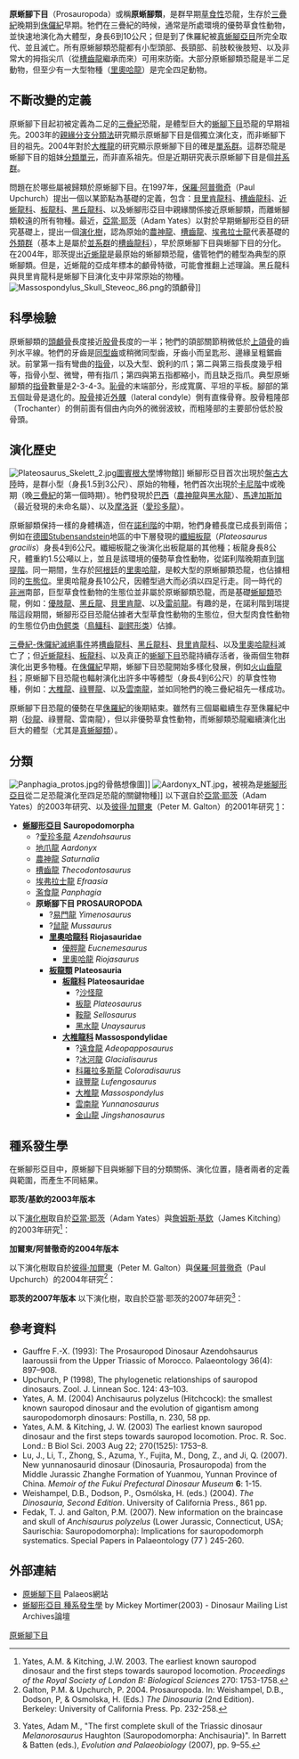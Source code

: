 {{Automatic Taxobox
| taxon = Prosauropoda
| status = fossil
| fossil_range = {{Fossilrange|217|184}}<small>[[三疊紀|三疊紀]]晚期到[[侏儸紀|侏儸紀]]早期</small>
| image = Yunnanosaurus_BW.jpg
| image_width = 250px
| image_caption = [[雲南龍|黃氏雲南龍]]
| authority = [[Friedrich_von_Huene|von Huene]], 1920
| subdivision_ranks = [[科|科]]
| subdivision = 
*[[里奧哈龍科|里奧哈龍科]] Riojasauridae
*[[板龍科|板龍科]] Plateosauridae
*[[大椎龍科|大椎龍科]] Massospondylidae
}}

'''原蜥腳下目'''（Prosauropoda）或稱'''原蜥腳類'''，是群早期[[草食性|草食性]]恐龍，生存於[[三疊紀|三疊紀]]晚期到[[侏儸紀|侏儸紀]]早期。牠們在三疊紀的時候，通常是所處環境的優勢草食性動物，並快速地演化為大體型，身長6到10公尺；但是到了侏羅紀被[[真蜥腳亞目|真蜥腳亞目]]所完全取代、並且滅亡。所有原蜥腳類恐龍都有小型頭部、長頸部、前肢較後肢短、以及非常大的拇指尖爪（從[[槽齒龍|槽齒龍]]繼承而來）可用來防衛。大部分原蜥腳類恐龍是半二足動物，但至少有一大型物種（[[里奧哈龍|里奧哈龍]]）是完全四足動物。

==不斷改變的定義==
原蜥腳下目起初被定義為二足的[[三疊紀|三疊紀]]恐龍，是體型巨大的[[蜥腳下目|蜥腳下目]]恐龍的早期祖先。2003年的[[親緣分支分類法|親緣分支分類法]]研究顯示原蜥腳下目是個獨立演化支，而非蜥腳下目的祖先。2004年對於[[大椎龍|大椎龍]]的研究顯示原蜥腳下目的確是[[單系群|單系群]]。這群恐龍是蜥腳下目的姐妹[[分類單元|分類單元]]，而非直系祖先。但是近期研究表示原蜥腳下目是個[[并系群|并系群]]。

問題在於哪些屬被歸類於原蜥腳下目。在1997年，[[保羅·阿普徹奇|保羅·阿普徹奇]]（Paul Upchurch）提出一個以某節點為基礎的定義，包含：[[貝里肯龍科|貝里肯龍科]]、[[槽齒龍科|槽齒龍科]]、[[近蜥龍科|近蜥龍科]]、[[板龍科|板龍科]]、[[黑丘龍科|黑丘龍科]]、以及蜥腳形亞目中親緣關係接近原蜥腳類，而離蜥腳類較遠的所有物種。最近，[[亞當·耶茨|亞當·耶茨]]（Adam Yates）以對於早期蜥腳形亞目的研究基礎上，提出一個[[演化樹|演化樹]]，認為原始的[[農神龍|農神龍]]、[[槽齒龍|槽齒龍]]、[[埃弗拉士龍|埃弗拉士龍]]代表基礎的[[外類群|外類群]]（基本上是屬於[[並系群|並系群]]的[[槽齒龍科|槽齒龍科]]），早於原蜥腳下目與蜥腳下目的分化。在2004年，耶茨提出[[近蜥龍|近蜥龍]]是最原始的蜥腳類恐龍，儘管牠們的體型為典型的原蜥腳類。但是，近蜥龍的亞成年標本的顱骨特徵，可能會推翻上述理論。黑丘龍科與貝里肯龍科是蜥腳下目演化支中非常原始的物種。
[[File:Massospondylus_Skull_Steveoc_86.png|thumb]]的頭顱骨]]
==科學檢驗==
原蜥腳類的[[頭顱骨|頭顱骨]]長度接近[[股骨|股骨]]長度的一半；牠們的頜部關節稍微低於[[上頜骨|上頜骨]]的齒列水平線。牠們的牙齒是[[同型齒|同型齒]]或稍微同型齒，牙齒小而呈匙形、邊緣呈粗鋸齒狀。前掌第一指有彎曲的[[指骨|指骨]]，以及大型、銳利的爪；第二與第三指長度幾乎相等，指骨小型、微彎，帶有指爪；第四與第五指都縮小，而且缺乏指爪。典型原蜥腳類的[[指骨|指骨]]數量是2-3-4-3。[[恥骨|恥骨]]的末端部分，形成寬廣、平坦的平板。腳部的第五個趾骨是退化的。[[股骨|股骨]]接近[[外髁|外髁]]（lateral condyle）側有直條骨脊。股骨粗隆部（Trochanter）的側前面有個由內向外的微弱波紋，而粗隆部的主要部份低於股骨頭。

==演化歷史==
[[File:Plateosaurus_Skelett_2.jpg|thumb]][[圖賓根大學|圖賓根大學]]博物館]]
蜥腳形亞目首次出現於[[盤古大陸|盤古大陸]]時，是群小型（身長1.5到3公尺）、原始的物種，牠們首次出現於[[卡尼階|卡尼階]]中或晚期（晚[[三疊紀|三疊紀]]的第一個時期）。牠們發現於[[巴西|巴西]]（[[農神龍|農神龍]]與[[黑水龍|黑水龍]]）、[[馬達加斯加|馬達加斯加]]（最近發現的未命名屬）、以及[[摩洛哥|摩洛哥]]（[[愛珍多龍|愛珍多龍]]）。

原蜥腳類保持一樣的身體構造，但在[[諾利階|諾利階]]的中期，牠們身體長度已成長到兩倍；例如在[[德國|德國]]Stubensandstein地區的中下層發現的[[板龍|纖細板龍]]（''Plateosaurus gracilis''）身長4到6公尺。纖細板龍之後演化出板龍屬的其他種；板龍身長8公尺，體重約1.5公噸以上，並且是該環境的優勢草食性動物，從諾利階晚期直到[[瑞提階|瑞提階]]。同一期間，生存於[[阿根廷|阿根廷]]的[[里奧哈龍|里奧哈龍]]，是較大型的原蜥腳類恐龍，也佔據相同的[[生態位|生態位]]。里奧哈龍身長10公尺，因體型過大而必須以四足行走。同一時代的[[非洲|非洲]]南部，巨型草食性動物的生態位並非屬於原蜥腳類恐龍，而是基礎[[蜥腳類|蜥腳類]]恐龍，例如：[[優肢龍|優肢龍]]、[[黑丘龍|黑丘龍]]、[[貝里肯龍|貝里肯龍]]、以及[[雷前龍|雷前龍]]。有趣的是，在諾利階到瑞提階這段期間，蜥腳形亞目恐龍佔據者大型草食性動物的生態位，但大型肉食性動物的生態位仍由[[伪鳄类|伪鳄类]]（[[鳥鱷科|鳥鱷科]]、[[副鳄形类|副鳄形类]]）佔據。

[[三疊紀-侏儸紀滅絕事件|三疊紀-侏儸紀滅絕事件]]將[[槽齒龍科|槽齒龍科]]、[[黑丘龍科|黑丘龍科]]、[[貝里肯龍科|貝里肯龍科]]、以及[[里奧哈龍科|里奧哈龍科]]滅亡了；但[[近蜥龍科|近蜥龍科]]、[[板龍科|板龍科]]、以及真正的[[蜥腳下目|蜥腳下目]]恐龍持續存活者，後兩個生物群演化出更多物種。在[[侏儸紀|侏儸紀]]早期，蜥腳下目恐龍開始多樣化發展，例如[[火山齒龍科|火山齒龍科]]；原蜥腳下目恐龍也輻射演化出許多中等體型（身長4到6公尺）的草食性物種，例如：[[大椎龍|大椎龍]]、[[祿豐龍|祿豐龍]]、以及[[雲南龍|雲南龍]]，並如同牠們的晚三疊紀祖先一樣成功。

原蜥腳下目恐龍的優勢在早[[侏羅紀|侏羅紀]]的後期結束。雖然有三個屬繼續生存至侏羅紀中期（[[砂龍|砂龍]]、祿豐龍、雲南龍），但以非優勢草食性動物，而蜥腳類恐龍繼續演化出巨大的體型（尤其是[[真蜥腳類|真蜥腳類]]）。

==分類==
[[Image:Panphagia_protos.jpg|thumb]]的骨骼想像圖]]
[[Image:Aardonyx_NT.jpg|thumb]]，被視為是[[蜥腳形亞目|蜥腳形亞目]]從二足恐龍演化至四足恐龍的關鍵物種]]  
以下選自於[[亞當·耶茨|亞當·耶茨]]（Adam Yates）的2003年研究、以及[[彼得·加爾東|彼得·加爾東]]（Peter M. Galton）的2001年研究
[http://dml.cmnh.org/2003Jul/msg00103.html]{{WebCite|url=https://www.webcitation.org/6FwtWtvq2?url=http://dml.cmnh.org/2003Jul/msg00103.html |date=20130417144859 |dateformat=iso }}：

*'''[[蜥腳形亞目|蜥腳形亞目]] Sauropodomorpha'''
** ?[[愛珍多龍|愛珍多龍]] ''Azendohsaurus''
** [[地爪龍|地爪龍]] ''Aardonyx''
** [[農神龍|農神龍]] ''Saturnalia''
** [[槽齒龍|槽齒龍]] ''Thecodontosaurus''
** [[埃弗拉士龍|埃弗拉士龍]] ''Efraasia''
** [[濫食龍|濫食龍]] ''Panphagia''
** '''原蜥腳下目 PROSAUROPODA'''
*** ?[[易門龍|易門龍]] ''Yimenosaurus''
*** ?[[鼠龍|鼠龍]] ''Mussaurus''
*** '''[[里奧哈龍科|里奧哈龍科]] Riojasauridae'''
**** [[優脛龍|優脛龍]] ''Eucnemesaurus''
**** [[里奧哈龍|里奧哈龍]] ''Riojasaurus''
*** '''[[板龍類|板龍類]] Plateosauria'''
**** '''[[板龍科|板龍科]] Plateosauridae'''
***** ?[[沙怪龍|沙怪龍]]
***** [[板龍|板龍]] ''Plateosaurus''
***** [[鞍龍|鞍龍]] ''Sellosaurus''
***** [[黑水龍|黑水龍]] ''Unaysaurus''
**** '''[[大椎龍科|大椎龍科]] Massospondylidae'''
***** ?[[遠食龍|遠食龍]] ''Adeopapposaurus''
***** ?[[冰河龍|冰河龍]] ''Glacialisaurus''
***** [[科羅拉多斯龍|科羅拉多斯龍]] ''Coloradisaurus''
***** [[祿豐龍|祿豐龍]] ''Lufengosaurus''
***** [[大椎龍|大椎龍]] ''Massospondylus''
***** [[雲南龍|雲南龍]] ''Yunnanosaurus''
***** [[金山龍|金山龍]] ''Jingshanosaurus''

==種系發生學==
在蜥腳形亞目中，原蜥腳下目與蜥腳下目的分類關係、演化位置，隨者兩者的定義與範圍，而產生不同結果。

'''耶茨/基欽的2003年版本'''

以下[[演化樹|演化樹]]取自於[[亞當·耶茨|亞當·耶茨]]（Adam Yates）與[[詹姆斯·基欽|詹姆斯·基欽]]（James Kitching）的2003年研究<ref name="yateskitching2003">Yates, A.M. & Kitching, J.W. 2003. The earliest known sauropod dinosaur and the first steps towards sauropod locomotion. ''Proceedings of the Royal Society of London B: Biological Sciences'' 270: 1753-1758.</ref>：
{{clade| style=font-size:100%;line-height:100%
|label1=[[蜥腳形亞目|蜥腳形亞目]]
|1={{clade
   |1=''[[農神龍|農神龍]]''
   |label2=<span style="color:white;">unnamed</font>
   |2={{clade
      |1=''[[槽齒龍|槽齒龍]]''
      |label2=<span style="color:white;">unnamed</font>
      |2={{clade
         |1=''[[埃弗拉士龍|埃弗拉士龍]]''
         |label2=<span style="color:white;">unnamed</font>
         |2={{clade
            |label1='''原蜥腳下目'''
            |1={{clade
               |1=''[[里奧哈龍|里奧哈龍]]''
               |2={{clade
                  |label1=[[板龍類|板龍類]]
                  |1={{clade
                     |1=''[[板龍|板龍]]''
                     |2={{clade
                        |label1=[[大椎龍科|大椎龍科]]
                        |1={{clade
                           |1=''[[科羅拉多斯龍|科羅拉多斯龍]]''
                           |label2=<span style="color:white;">unnamed</font>
                           |2={{clade
                              |1=''[[大椎龍|大椎龍]]''
                              |2=''[[祿豐龍|祿豐龍]]''
               }}
               }}
               }}
               }}
               }}
               }}
            |label2=[[蜥腳下目|蜥腳下目]]
            |2={{clade
               |1=''[[近蜥龍|近蜥龍]]''
               |label2=<span style="color:white;">unnamed</font>
               |2={{clade
                  |1=''[[黑丘龍|黑丘龍]]''
                  |label2=<span style="color:white;">unnamed</font>
                  |2={{clade
                     |1=''[[雷前龍|雷前龍]]''
                     |label2=<span style="color:white;">unnamed</font>
                     |2={{clade
                        |1=''[[伊森龍|伊森龍]]''
                        |label2=<span style="color:white;">unnamed</font>
                        |2={{clade
                           |1=''[[哥打龍|哥打龍]]''
                           |label2=<span style="color:white;">unnamed</font>
                           |2={{clade
                             |1=''[[火山齒龍|火山齒龍]]''
                             |2=[[真蜥腳類|真蜥腳類]]
}}
}}
}}
}}
}}
}}
}}
}}
}}
}}
}}

'''加爾東/阿普徹奇的2004年版本'''

以下演化樹取自於[[彼得·加爾東|彼得·加爾東]]（Peter M. Galton）與[[保羅·阿普徹奇|保羅·阿普徹奇]]（Paul Upchurch）的2004年研究<ref name="galtonupchurch2004">Galton, P.M. & Upchurch, P. 2004. Prosauropoda. In: Weishampel, D.B., Dodson, P, & Osmolska, H. (Eds.) ''The Dinosauria'' (2nd Edition). Berkeley: University of California Press. Pp. 232-258.</ref>：
{{clade| style=font-size:100%;line-height:100%
|label1=[[蜥腳形亞目|蜥腳形亞目]]
|1={{clade
   |1=[[蜥腳下目|蜥腳下目]]
   |2={{clade
      |label1='''原蜥腳下目'''
      |1={{clade
         |1=''[[槽齒龍|槽齒龍]]''
         |label2=<span style="color:white;">unnamed</font>
         |2={{clade
            |1=''[[農神龍|農神龍]]''
            |label2=<span style="color:white;">unnamed</font>
            |2={{clade
               |label1=[[近蜥龍類|近蜥龍類]]
               |1={{clade
                  |label1=[[近蜥龍科|近蜥龍科]]
                  |1={{clade
                     |1=''[[近蜥龍|近蜥龍]]''
                     |2=''[[砂龍|砂龍]]''
}}
                  |label2=[[黑丘龍科|黑丘龍科]]
                  |2={{clade
                     |1=''[[里奧哈龍|里奧哈龍]]''
                     |label2=<span style="color:white;">unnamed</font>
                     |2={{clade
                        |1=''[[黑丘龍|黑丘龍]]''
                        |label2=<span style="color:white;">unnamed</font>
                        |2={{clade
                           |1=''[[卡米洛特龍|卡米洛特龍]]''
                           |2=''[[萊森龍|萊森龍]]''
}}
}}
}}
}}
               |label2=[[板龍類|板龍類]]
               |2={{clade
                  |1=''[[金山龍|金山龍]]''
                  |label2=<span style="color:white;">unnamed</font>
                  |2={{clade
                     |1=''[[易門龍|易門龍]]''
                     |label2=<span style="color:white;">unnamed</font>
                     |2={{clade
                        |1=''[[大椎龍|大椎龍]]''
                        |label2=<span style="color:white;">unnamed</font>
                        |2={{clade
                           |label1=[[板龍科|板龍科]]
                           |1={{clade
                              |1=''[[鼠龍|鼠龍]]''
                              |label2=<span style="color:white;">unnamed</font>
                              |2={{clade
                                 |1=''[[科羅拉多斯龍|科羅拉多斯龍]]''
                                 |label2=<span style="color:white;">unnamed</font>
                                 |2={{clade
                                    |label1=<span style="color:white;">unnamed</font>
                                    |1={{clade
                                       |1=''[[祿豐龍|祿豐龍]]''
                                       |2=''[[兀龍|中國兀龍]]''
}}
                                    |label2=<span style="color:white;">unnamed</font>
                                    |2={{clade
                                       |1=''[[優肢龍|優肢龍]]''
                                       |label2=<span style="color:white;">unnamed</font>
                                       |2={{clade
                                          |1=''[[鞍龍|鞍龍]]''
                                          |2=''[[板龍|板龍]]''
}}
}}
}}
}}
}}
}}
}}
}}
}}
}}
}}
}}
}}
}}
}}

'''耶茨的2007年版本'''
以下演化樹，取自於亞當·耶茨的2007年研究<ref name="Yates">{{en}}Yates, Adam M., "The first complete skull of the Triassic dinosaur ''Melanorosaurus'' Haughton (Sauropodomorpha: Anchisauria)". In Barrett & Batten (eds.), ''Evolution and Palaeobiology'' (2007), pp. 9–55.</ref>：
{{clade| style=font-size:100%;line-height:100%
|label1=蜥腳形亞目
|1={{clade
   |1=''[[農神龍|農神龍]]''
   |label2=<span style="color:white;">unnamed</font>
   |2={{clade
      |1=''[[槽齒龍|槽齒龍]]''
      |2=''Pantydraco''
      |label3=<span style="color:white;">unnamed</font>
      |3={{clade
         |1=''[[埃弗拉士龍|埃弗拉士龍]]''
         |label2=<span style="color:white;">unnamed</font>
         |2={{clade
            |1=''[[祖父板龍|祖父板龍]]''
            |label2=<span style="color:white;">unnamed</font>
            |2={{clade
               |1=''[[呂勒龍|呂勒龍]]''
               |2={{clade
                  |label1=[[板龍類|板龍類]]
                  |1={{clade
                     |label1=[[板龍科|板龍科]]
                     |1={{clade
                        |1=''[[黑水龍|黑水龍]]''
                        |label2=<span style="color:white;">unnamed</font>
                        |2={{clade
                           |1=''[[鞍龍|纖細板龍]]''（''[[鞍龍|鞍龍]]''）
                           |label2=<span style="color:white;">unnamed</font>
                           |2={{clade
                              |1=''[[板龍|恩氏板龍]]''
                              |2=''[[板龍|長頭板龍]]''
}}
}}
}}
                     |label2=[[大腳類|大腳類]]
                     |2={{clade
                        |label1=[[里奧哈龍科|里奧哈龍科]]
                        |1={{clade
                           |1=''[[里奧哈龍|里奧哈龍]]''
                           |2=''[[優脛龍|優脛龍]]''
}}
                        |label2=<span style="color:white;">unnamed</font>
                        |2={{clade
                           |label1=[[大椎龍科|大椎龍科]]
                           |1={{clade
                              |1=''[[大椎龍|大椎龍]]''
                              |label2=<span style="color:white;">unnamed</font>
                              |2={{clade
                                 |1=''[[科羅拉多斯龍|科羅拉多斯龍]]''
                                 |2=''[[祿豐龍|祿豐龍]]''
}}
}}
                           |label2=<span style="color:white;">unnamed</font>
                           |2={{clade
                              |1=''[[金山龍|金山龍]]''
                              |2={{clade
                                 |label1=[[近蜥龍類|近蜥龍類]]
                                 |1={{clade
                                    |1=''[[近蜥龍|近蜥龍]]''
                                    |label2=<span style="color:white;">unnamed</font>
                                    |2={{clade
                                       |1=''[[雲南龍|雲南龍]]''
                                       |label2=<span style="color:white;">unnamed</font>
                                       |2={{clade
                                          |1=''[[黑丘龍|黑丘龍]]''
                                          |2=[[蜥腳下目|蜥腳下目]]
}}
}}
}}
}}
}}
}}
}}
}}
}}
}}
}}
}}
}}
}}
}}

==參考資料==
<div class="references-small">
<references></references>
* Gauffre F.-X. (1993): The Prosauropod Dinosaur Azendohsaurus laaroussii from the Upper Triassic of Morocco. Palaeontology 36(4): 897–908.
* Upchurch, P (1998), The phylogenetic relationships of sauropod dinosaurs. Zool. J. Linnean Soc. 124: 43–103.
* Yates, A. M. (2004) Anchisaurus polyzelus (Hitchcock): the smallest known sauropod dinosaur and the evolution of gigantism among sauropodomorph dinosaurs: Postilla, n. 230, 58 pp.
* Yates, A.M. & Kitching, J. W. (2003) The earliest known sauropod dinosaur and the first steps towards sauropod locomotion. Proc. R. Soc. Lond.: B Biol Sci. 2003 Aug 22; 270(1525): 1753–8.
* Lu, J., Li, T., Zhong, S., Azuma, Y., Fujita, M., Dong, Z., and Ji, Q. (2007). New yunnanosaurid dinosaur (Dinosauria, Prosauropoda) from the Middle Jurassic Zhanghe Formation of Yuanmou, Yunnan Province of China. ''Memoir of the Fukui Prefectural Dinosaur Museum'' '''6''': 1-15.
* Weishampel, D.B., Dodson, P., Osmólska, H. (eds.) (2004). ''The Dinosauria, Second Edition''. University of California Press., 861 pp.
* Fedak, T. J. and Galton, P.M. (2007). New information on the braincase and skull of ''Anchisaurus polyzelus'' (Lower Jurassic, Connecticut, USA; Saurischia: Sauropodomorpha): Implications for sauropodomorph systematics. Special Papers in Palaeontology (77 ) 245-260. 
</div>

==外部連結== 
*[https://web.archive.org/web/20050409173110/http://www.palaeos.com/vertebrates/Units/Unit330/330.100.html 原蜥腳下目] Palaeos網站
*[http://dml.cmnh.org/2003Jul/msg00103.html 蜥腳形亞目 種系發生學]{{WebCite|url=https://www.webcitation.org/6FwtWtvq2?url=http://dml.cmnh.org/2003Jul/msg00103.html |date=20130417144859 |dateformat=iso }} by Mickey Mortimer(2003) -  Dinosaur Mailing List Archives論壇
{{蜥腳形亞目|S.}}
{{恐龙}}
{{Taxonbar|from=Q131236}}

[[Category:原蜥腳下目|]]